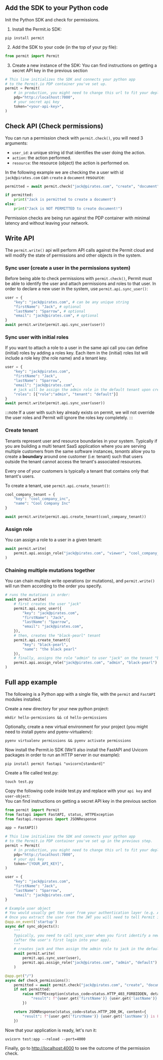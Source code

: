 ## Add the SDK to your Python code

Init the Python SDK and check for permissions.

1. Install the Permit.io SDK:

```
pip install permit
```

2. Add the SDK to your code (in the top of your py file):

```python
from permit import Permit
```

3. Create a new instance of the SDK:
   You can find instructions on getting a secret API key in the previous section

```python
# This line initializes the SDK and connects your python app
# to the Permit.io PDP container you've set up.
permit = Permit(
    # in production, you might need to change this url to fit your deployment
    pdp="http://localhost:7000",
    # your secret api key
    token="<your-api-key>",
)
```

## Check API (Check permissions)

You can run a permission check with `permit.check()`, you will need 3 arguments:

- `user_id`: a unique string id that identifies the user doing the action.
- `action`: the action performed.
- `resource`: the resource (object) the action is performed on.

In the following example we are checking the a user with id `jack@pirates.com` can `create` a `document` resource:

```python
permitted = await permit.check("jack@pirates.com", "create", "document")

if permitted:
    print("Jack is permitted to create a document")
else:
    print("Jack is NOT PERMITTED to create document!")
```

Permission checks are being run against the PDP container with minimal latency and without leaving your network.

## Write API

The `permit.write()` api will perform API calls against the Permit cloud and will modify
the state of permissions and other objects in the system.

### Sync user (create a user in the permissions system)

Before being able to check permissions with `permit.check()`,
Permit must be able to identify the user and attach permissions and roles to that user.
In order to declare a new user in the system, use `permit.api.sync_user()`:

```python
user = {
    "key": "jack@pirates.com", # can be any unique string
    "firstName": "Jack", # optional
    "lastName": "Sparrow", # optional
    "email": "jack@pirates.com", # optional
}
await permit.write(permit.api.sync_user(user))
```

### Sync user with initial roles

If you want to attach a role to a user in the same api call you can define (initial) roles by adding a roles key.
Each item in the (initial) roles list will include a role key (the role name) and a tenant key.

```python
user = {
    "key": "jack@pirates.com",
    "firstName": "Jack",
    "lastName": "Sparrow",
    "email": "jack@pirates.com",
    # jack will be assign the admin role in the default tenant upon creation
    "roles": [{"role":"admin", "tenant": "default"}]
}
await permit.write(permit.api.sync_user(user))
```

:::note
If a user with such key already exists on permit, we will not override the user roles and Permit will ignore the roles key completely.
:::

### Create tenant

Tenants represent user and resource boundaries in your system. Typically if you are building
a multi tenant SaaS application where you are serving multiple customers from the same software
instances, _tenants_ allow you to create a **boundary** around one customer (i.e: tenant) such that users outside
the tenant cannot access the tenant's associated resources.

Every one of your customers is typically a tenant that contains only that tenant's users.

To create a tenant, use `permit.api.create_tenant()`:

```python
cool_company_tenant = {
    "key": "cool_company_inc",
    "name": "Cool Company Inc"
}

await permit.write(permit.api.create_tenant(cool_company_tenant))
```

### Assign role

You can assign a role to a user in a given tenant:

```python
await permit.write(
    permit.api.assign_role("jack@pirates.com", "viewer", "cool_company_inc")
)
```

### Chaining multiple mutations together

You can chain multiple write operations (or mutations), and `permit.write()`
will run them according to the order you specify.

```python
# runs the mutations in order:
await permit.write(
    # first creates the user "jack"
    permit.api.sync_user({
        "key": "jack@pirates.com",
        "firstName": "Jack",
        "lastName": "Sparrow",
        "email": "jack@pirates.com",
    }),
    # then, creates the "black-pearl" tenant
    permit.api.create_tenant({
        "key": "black-pearl",
        "name": "the black pearl"
    }),
    # finally, assigns the role "admin" to user "jack" on the tenant "black-pearl"
    permit.api.assign_role("jack@pirates.com", "admin", "black-pearl")
)
```

## Full app example

The following is a Python app with a single file, with the `permit` and `FastAPI` modules installed.

Create a new directory for your new python project:

```
mkdir hello-permissions && cd hello-permissions
```

Optionally, create a new virtual environment for your project (you might need to install pyenv and pyenv-virtualenv):

```
pyenv virtualenv permissions && pyenv activate permissions
```

Now install the Permit.io SDK (We'll also install the FastAPI and Uvicorn packages in order to run an HTTP server in our example):

```
pip install permit fastapi "uvicorn[standard]"
```

Create a file called test.py:

```
touch test.py
```

Copy the following code inside test.py and replace with your `api key` and `user-object`:  
 You can find instructions on getting a secret API key in the previous section

```python
from permit import Permit
from fastapi import FastAPI, status, HTTPException
from fastapi.responses import JSONResponse

app = FastAPI()

# This line initializes the SDK and connects your python app
# to the Permit.io PDP container you've set up in the previous step.
permit = Permit(
    # in production, you might need to change this url to fit your deployment
    pdp="http://localhost:7000",
    # your api key
    token="[YOUR_API_KEY]",
)

user = {
    "key": "jack@pirates.com",
    "firstName": "Jack",
    "lastName": "Sparrow",
    "email": "jack@pirates.com",
}

# Example user object
# You would usually get the user from your authentication layer (e.g. Auth0, Cognito, etc) via a JWT token or a database.
# Once you extract the user from the JWT you will need to tell Permit its unique id so we can assign permissions to that user.
@app.on_event('startup')
async def sync_objects():
    """
    Typically, you need to call sync_user when you first identify a new user in the system
    (after the user's first login into your app).
    """
    # creates jack and then assign the admin role to jack in the default tenant
    await permit.write(
        permit.api.sync_user(user),
        permit.api.assign_role("jack@pirates.com", "admin", "default")
    )

@app.get("/")
async def check_permissions():
    permitted = await permit.check("jack@pirates.com", "create", "document")
    if not permitted:
        raise HTTPException(status_code=status.HTTP_403_FORBIDDEN, detail={
            "result": f"{user.get('firstName')} {user.get('lastName')} is NOT PERMITTED to create document!"
        })

    return JSONResponse(status_code=status.HTTP_200_OK, content={
        "result": f"{user.get('firstName')} {user.get('lastName')} is PERMITTED to create document!"
    })

```

Now that your application is ready, let's run it:

```
uvicorn test:app --reload --port=4000
```

Finally, go to [http://localhost:4000](http://localhost:4000) to see the outcome of the permission check.
